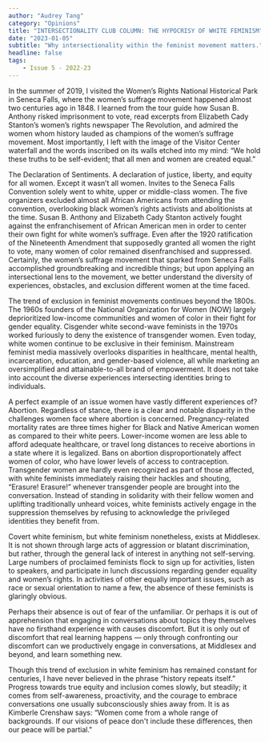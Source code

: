 ```yaml
---
author: "Audrey Tang"
category: "Opinions"
title: "INTERSECTIONALITY CLUB COLUMN: THE HYPOCRISY OF WHITE FEMINISM"
date: "2023-01-05"
subtitle: "Why intersectionality within the feminist movement matters."
headline: false
tags:
    - Issue 5 - 2022-23
---
```


In the summer of 2019, I visited the Women’s Rights National Historical Park in Seneca Falls, where the women’s suffrage movement happened almost two centuries ago in 1848. I learned from the tour guide how Susan B. Anthony risked imprisonment to vote, read excerpts from Elizabeth Cady Stanton’s women’s rights newspaper The Revolution, and admired the women whom history lauded as champions of the women’s suffrage movement. Most importantly, I left with the image of the Visitor Center waterfall and the words inscribed on its walls etched into my mind: “We hold these truths to be self-evident; that all men and women are created equal.” 

The Declaration of Sentiments. A declaration of justice, liberty, and equity for all women. Except it wasn’t all women. Invites to the Seneca Falls Convention solely went to white, upper or middle-class women. The five organizers excluded almost all African Americans from attending the convention, overlooking black women’s rights activists and abolitionists at the time. Susan B. Anthony and Elizabeth Cady Stanton actively fought against the enfranchisement of African American men in order to center their own fight for white women’s suffrage. Even after the 1920 ratification of the Nineteenth Amendment that supposedly granted all women the right to vote, many women of color remained disenfranchised and suppressed. Certainly, the women’s suffrage movement that sparked from Seneca Falls accomplished groundbreaking and incredible things; but upon applying an intersectional lens to the movement, we better understand the diversity of experiences, obstacles, and exclusion different women at the time faced. 

The trend of exclusion in feminist movements continues beyond the 1800s. The 1960s founders of the National Organization for Women (NOW) largely deprioritized low-income communities and women of color in their fight for gender equality. Cisgender white second-wave feminists in the 1970s worked furiously to deny the existence of transgender women. Even today, white women continue to be exclusive in their feminism. Mainstream feminist media massively overlooks disparities in healthcare, mental health, incarceration, education, and gender-based violence, all while marketing an oversimplified and attainable-to-all brand of empowerment. It does not take into account the diverse experiences intersecting identities bring to individuals. 

A perfect example of an issue women have vastly different experiences of? Abortion. Regardless of stance, there is a clear and notable disparity in the challenges women face where abortion is concerned. Pregnancy-related mortality rates are three times higher for Black and Native American women as compared to their white peers. Lower-income women are less able to afford adequate healthcare, or travel long distances to receive abortions in a state where it is legalized. Bans on abortion disproportionately affect women of color, who have lower levels of access to contraception. Transgender women are hardly even recognized as part of those affected, with white feminists immediately raising their hackles and shouting, “Erasure! Erasure!” whenever transgender people are brought into the conversation. Instead of standing in solidarity with their fellow women and uplifting traditionally unheard voices, white feminists actively engage in the suppression themselves by refusing to acknowledge the privileged identities they benefit from.

Covert white feminism, but white feminism nonetheless, exists at Middlesex. It is not shown through large acts of aggression or blatant discrimination, but rather, through the general lack of interest in anything not self-serving. Large numbers of proclaimed feminists flock to sign up for activities, listen to speakers, and participate in lunch discussions regarding gender equality and women’s rights. In activities of other equally important issues, such as race or sexual orientation to name a few, the absence of these feminists is glaringly obvious. 

Perhaps their absence is out of fear of the unfamiliar. Or perhaps it is out of apprehension that engaging in conversations about topics they themselves have no firsthand experience with causes discomfort. But it is only out of discomfort that real learning happens — only through confronting our discomfort can we productively engage in conversations, at Middlesex and beyond, and learn something new.

Though this trend of exclusion in white feminism has remained constant for centuries, I have never believed in the phrase “history repeats itself.” Progress towards true equity and inclusion comes slowly, but steadily; it comes from self-awareness, proactivity, and the courage to embrace conversations one usually subconsciously shies away from. It is as Kimberle Crenshaw says: “Women come from a whole range of backgrounds. If our visions of peace don't include these differences, then our peace will be partial."
